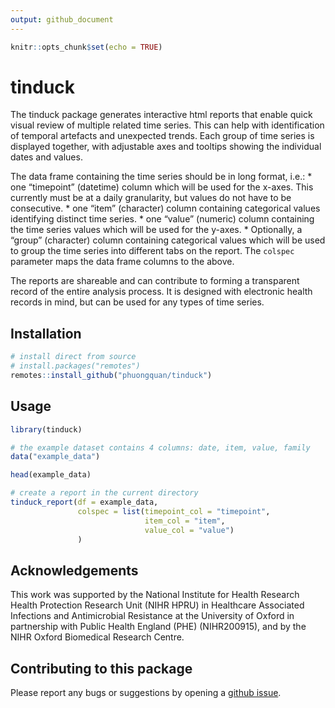 ```yaml
---
output: github_document
---
```


<!-- README.md is generated from README.Rmd. Please edit that file -->

```r
knitr::opts_chunk$set(echo = TRUE)
```

# tinduck

The tinduck package generates interactive html reports that enable quick visual review of multiple
related time series. This can help with identification of temporal artefacts and unexpected
trends. Each group of time series is displayed together, with adjustable axes and tooltips showing the
individual dates and values.

The data frame containing the time series should be in long format, i.e.:
* one "timepoint" (datetime) column which will be used for the x-axes. This currently must be at a daily granularity, but values do not have to be consecutive.
* one "item" (character) column containing categorical values identifying distinct time series.
* one "value" (numeric) column containing the time series values which will be used for the y-axes.
* Optionally, a "group" (character) column containing categorical values which will be used to group the time series into different tabs on the report.
The `colspec` parameter maps the data frame columns to the above.

The reports are shareable and can contribute to forming a transparent record of the entire
analysis process. It is designed with electronic health records in mind, but can be used for any
types of time series.

## Installation

```r
# install direct from source
# install.packages("remotes")
remotes::install_github("phuongquan/tinduck")
```

## Usage

```r
library(tinduck)

# the example dataset contains 4 columns: date, item, value, family
data("example_data")

head(example_data)

```

```r
# create a report in the current directory
tinduck_report(df = example_data,
               colspec = list(timepoint_col = "timepoint",
                              item_col = "item",
                              value_col = "value")
               )
```

## Acknowledgements

This work was supported by the National Institute for Health Research Health Protection Research Unit (NIHR HPRU) in Healthcare Associated Infections and Antimicrobial Resistance at the University of Oxford in partnership with Public Health England (PHE) (NIHR200915), and by the NIHR Oxford Biomedical Research Centre.


## Contributing to this package

Please report any bugs or suggestions by opening a [github issue](https://github.com/phuongquan/tinduck/issues).
